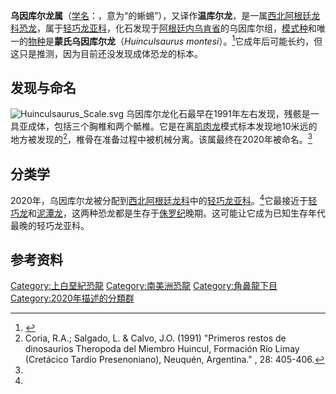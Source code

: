 {{Automatic taxobox
| fossil_range = [[白垩纪|白垩纪]]晚期{{fossilrange|97|93}}
| image = Huinculsaurus LM.png
| image_caption = 复原图
| taxon = Huinculsaurus
| authority = Baiano, Coria, & Cau, 2020 
| type_species = '''蒙氏乌因库尔龙<br>''Huinculsaurus montesi'''''
| type_species_authority = Baiano, Coria, & Cau, 2020
}}

'''乌因库尔龙属'''（[[学名|学名]]：{{lang|la|''Huinculsaurus''}}，意为“{{link-en|乌因库尔组|Huincul Formation}}的蜥蜴”），又译作'''温库尔龙'''，是一属[[西北阿根廷龙科|西北阿根廷龙科]][[恐龙|恐龙]]，属于[[轻巧龙亚科|轻巧龙亚科]]，化石发现于[[阿根廷|阿根廷]][[内乌肯省|内乌肯省]]的乌因库尔组，[[模式种|模式种]]和唯一的[[物种|物种]]是'''蒙氏乌因库尔龙'''（''Huinculsaurus montesi''）。<ref name="coria2020">{{Cite journal|author1=Mattia Baiano |author2=Rodolfo Coria |author3=Andrea Cau ||year=2020 |title=A new abelisauroid (Dinosauria: Theropoda) from the Huincul formation (lower upper Cretaceous, Neuquén Basin) of Patagonia, Argentina |journal=Cretaceous Research  |doi=10.1016/j.cretres.2020.104408 }}</ref>它成年后可能长约{{conv|3|m|ft}}，但这只是推测，因为目前还没发现成体恐龙的标本。

== 发现与命名 ==
[[File:Huinculsaurus_Scale.svg|thumb]]
乌因库尔龙化石最早在1991年左右发现，残骸是一具亚成体，包括三个胸椎和两个骶椎。它是在离[[肌肉龙|肌肉龙]]模式标本发现地10米远的地方被发现的<ref>Coria, R.A.; Salgado, L. & Calvo, J.O. (1991) "Primeros restos de dinosaurios Theropoda del Miembro Huincul, Formación Río Limay (Cretácico Tardío Presenoniano), Neuquén, Argentina."  ''{{tsl|en|Ameghiniana||Ameghiniana}}'', 28: 405-406.</ref>，椎骨在准备过程中被机械分离。该属最终在2020年被命名。<ref name="coria2020" />

== 分类学 ==
2020年，乌因库尔龙被分配到[[西北阿根廷龙科|西北阿根廷龙科]]中的[[轻巧龙亚科|轻巧龙亚科]]。<ref name="coria2020" />它最接近于[[轻巧龙|轻巧龙]]和[[泥潭龙|泥潭龙]]，这两种恐龙都是生存于[[侏罗纪|侏罗纪]]晚期。这可能让它成为已知生存年代最晚的轻巧龙亚科。

== 参考资料 ==
{{reflist}}

{{兽脚亚目|B.}}
{{Taxonbar|from=Q84463821}}

[[Category:上白堊紀恐龍|Category:上白堊紀恐龍]]
[[Category:南美洲恐龍|Category:南美洲恐龍]]
[[Category:角鼻龍下目|Category:角鼻龍下目]]
[[Category:2020年描述的分類群|Category:2020年描述的分類群]]
